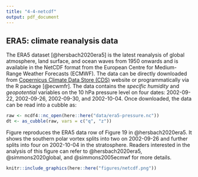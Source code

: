 ```yaml
---
title: "4-4-netcdf"
output: pdf_document
---
```



## ERA5: climate reanalysis data

The ERA5 dataset [@hersbach2020era5] is the latest reanalysis of global atmosphere, land surface, and ocean waves from 1950 onwards and is available in the NetCDF format from the European Centre for Medium-Range Weather Forecasts (ECMWF). The data can be directly downloaded from [Copernicus Climate Data Store (CDS)](https://cds.climate.copernicus.eu/cdsapp#!/dataset/reanalysis-era5-pressure-levels?tab=overview) website or programmatically via the R package \pkg{ecmwfr} [@ecwmfr]. The \code{era5-pressure} data contains the *specific humidity* and *geopotential* variables on the 10 hPa pressure level on four dates: 2002-09-22, 2002-09-26, 2002-09-30, and 2002-10-04. Once downloaded, the data can be read into a cubble as:

```r
raw <- ncdf4::nc_open(here::here("data/era5-pressure.nc"))
dt <- as_cubble(raw, vars = c("q", "z"))
```

Figure \ref{fig:netcdf} reproduces the ERA5 data row of Figure 19 in @hersbach2020era5. It shows the southern polar vortex splits into two on 2002-09-26 and further splits into four on 2002-10-04 in the stratosphere. Readers interested in the analysis of this figure can refer to @hersbach2020era5, @simmons2020global, and @simmons2005ecmwf for more details.

```r
knitr::include_graphics(here::here("figures/netcdf.png"))
```

